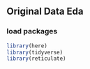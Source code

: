 

## Original Data Eda
### load packages
```R
library(here)
library(tidyverse)
library(reticulate)

```